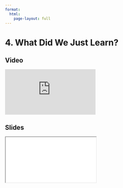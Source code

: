 ```yaml
---
format:
  html:
    page-layout: full
---
```


# 4. What Did We Just Learn?

::: {.panel-tabset .nav-pills}

## Video

<iframe
    class="video"
    src="https://www.youtube.com/embed/mV08Q0VwXQo" 
    title="Module 1 Video - What Did We Just Learn?"
    frameborder="0"
    allow="accelerometer; autoplay; clipboard-write; encrypted-media; gyroscope; picture-in-picture"
    allowfullscreen
></iframe>

## Slides

<iframe
    class="slide-deck"
    src="slides/module1_07.html"
></iframe>

:::
